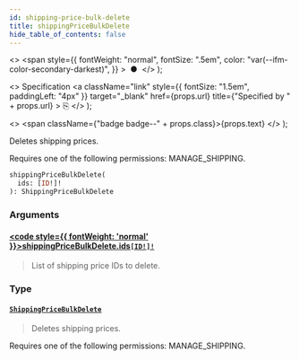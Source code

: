 ```yaml
---
id: shipping-price-bulk-delete
title: shippingPriceBulkDelete
hide_table_of_contents: false
---
```


  <>
    <span
      style={{
        fontWeight: "normal",
        fontSize: ".5em",
        color: "var(--ifm-color-secondary-darkest)",
      }}
    >
      &nbsp;●&nbsp;
    </span>
  </>
);

  <>
    Specification
    <a
      className="link"
      style={{ fontSize: "1.5em", paddingLeft: "4px" }}
      target="\_blank"
      href={props.url}
      title={"Specified by " + props.url}
    >
      ⎘
    </a>
  </>
);

  <>
    <span className={"badge badge--" + props.class}>{props.text}</span>
  </>
);

Deletes shipping prices.

Requires one of the following permissions: MANAGE_SHIPPING.

```graphql
shippingPriceBulkDelete(
  ids: [ID!]!
): ShippingPriceBulkDelete
```

### Arguments

#### [<code style={{ fontWeight: 'normal' }}>shippingPriceBulkDelete.<b>ids</b></code>](#)<Bullet />[`[ID!]!`](../../../api-reference/miscellaneous/scalars/id) <Badge class="secondary" text="non-null"/> <Badge class="secondary" text="scalar"/> <Badge class="secondary" text="miscellaneous"/>

> List of shipping price IDs to delete.

### Type

#### [`ShippingPriceBulkDelete`](../../../api-reference/shipping/objects/shipping-price-bulk-delete) <Badge class="secondary" text="object"/> <Badge class="secondary" text="shipping"/>

> Deletes shipping prices.

Requires one of the following permissions: MANAGE_SHIPPING.

>
